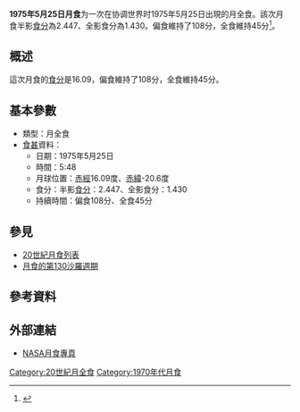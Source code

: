 {{Notability|time=2022-05-10T08:35:44+00:00}}
{{Infobox lunar eclipse
| date        = 1975年5月25日
| time        = 5:48
| nature     = 月全食
| saros       = 130
| gamma           = 0.237
| magnitude      = 半影食分：2.447<br/>全影食分：1.430
| par_duration   = 108分
| tot_duration    = 45分
| chart               = Lunar eclipse chart close-1975May25.png
}}
'''1975年5月25日月食'''为一次在协调世界时1975年5月25日出現的月全食。該次月食半影[[食分|食分]]為2.447、全影食分為1.430。偏食維持了108分，全食維持45分<ref name="nasa_catalog_list">{{cite web|url=http://eclipse.gsfc.nasa.gov/LEcat/LE1901-2000.html|title=Lunar Eclipses: 1901 to 2000|language=en|publisher=[[NASA|NASA]]|archiveurl=https://web.archive.org/web/20080331031357/http://eclipse.gsfc.nasa.gov/LEcat/LE1901-2000.html|archivedate=2008-03-31|deadurl=yes|accessdate=2016-09-10}}</ref>。

== 概述 ==
這次月食的[[食分|食分]]是16.09，偏食維持了108分，全食維持45分。

== 基本參數 ==
{{NoteUTC}}
* 類型：月全食
*[[食甚|食甚]]資料：
** 日期：1975年5月25日
** 時間：5:48
** 月球位置：[[赤經|赤經]]16.09度、[[赤緯|赤緯]]-20.6度
** 食分：半影[[食分|食分]]：2.447、全影食分：1.430
** 持續時間：偏食108分、全食45分

== 參見 ==
{{portal box|天文學}}
* [[20世紀月食列表|20世紀月食列表]]
* [[月食的第130沙羅週期|月食的第130沙羅週期]]

== 參考資料 ==
{{reflist}}

== 外部連結 ==
* [http://eclipse.gsfc.nasa.gov/lunar.html NASA月食專頁]{{Wayback|url=http://eclipse.gsfc.nasa.gov/lunar.html |date=20181231235927 }}{{en icon}}
{{Lunar-eclipse-stub}}
{{月食}}

[[Category:20世紀月全食|Category:20世紀月全食]]
[[Category:1970年代月食|Category:1970年代月食]]